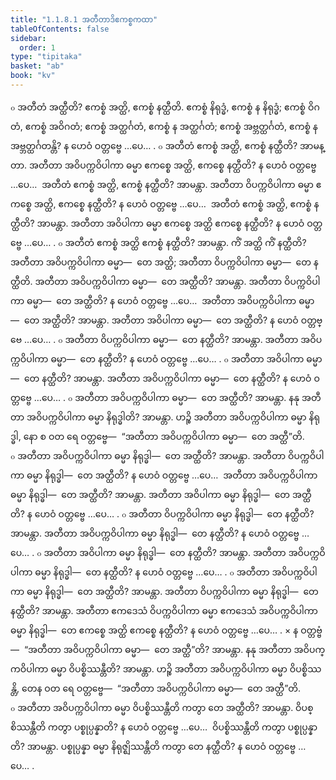 ```yaml
---
title: "1.1.8.1 အတီတာဒိဧကစ္စကထာ"
tableOfContents: false
sidebar:
  order: 1
type: "tipitaka"
basket: "ab"
book: "kv"
---
```



<DynamicBreadcrumb />

<Division number="299" book="kv">

<Paragraph number="745" book="kv">
๐ အတီတံ အတ္ထီတိ? ဧကစ္စံ အတ္ထိ, ဧကစ္စံ နတ္ထီတိ. ဧကစ္စံ နိရုဒ္ဓံ, ဧကစ္စံ န နိရုဒ္ဓံ; ဧကစ္စံ ဝိဂတံ, ဧကစ္စံ အဝိဂတံ; ဧကစ္စံ အတ္ထင်္ဂတံ, ဧကစ္စံ န အတ္ထင်္ဂတံ; ဧကစ္စံ အဗ္ဘတ္ထင်္ဂတံ, ဧကစ္စံ န အဗ္ဘတ္ထင်္ဂတန္တိ? န ဟေဝံ ဝတ္တဗ္ဗေ …ပေ… .
</Paragraph>

<Paragraph number="746" book="kv">
๐ အတီတံ ဧကစ္စံ အတ္ထိ, ဧကစ္စံ နတ္ထီတိ? အာမန္တာ. အတီတာ အဝိပက္ကဝိပါကာ ဓမ္မာ ဧကစ္စေ အတ္ထိ, ဧကစ္စေ နတ္ထီတိ? န ဟေဝံ ဝတ္တဗ္ဗေ …ပေ…  အတီတံ ဧကစ္စံ အတ္ထိ, ဧကစ္စံ နတ္ထီတိ? အာမန္တာ. အတီတာ ဝိပက္ကဝိပါကာ ဓမ္မာ ဧကစ္စေ အတ္ထိ, ဧကစ္စေ နတ္ထီတိ? န ဟေဝံ ဝတ္တဗ္ဗေ …ပေ…  အတီတံ ဧကစ္စံ အတ္ထိ, ဧကစ္စံ နတ္ထီတိ? အာမန္တာ. အတီတာ အဝိပါကာ ဓမ္မာ ဧကစ္စေ အတ္ထိ ဧကစ္စေ နတ္ထီတိ? န ဟေဝံ ဝတ္တဗ္ဗေ …ပေ… .
</Paragraph>

<Paragraph number="747" book="kv">
๐ အတီတံ ဧကစ္စံ အတ္ထိ ဧကစ္စံ နတ္ထီတိ? အာမန္တာ. ကိံ အတ္ထိ ကိံ နတ္ထီတိ? အတီတာ အဝိပက္ကဝိပါကာ ဓမ္မာ—  တေ အတ္ထိ; အတီတာ ဝိပက္ကဝိပါကာ ဓမ္မာ—  တေ နတ္ထီတိ. အတီတာ အဝိပက္ကဝိပါကာ ဓမ္မာ—  တေ အတ္ထီတိ? အာမန္တာ. အတီတာ ဝိပက္ကဝိပါကာ ဓမ္မာ—  တေ အတ္ထီတိ? န ဟေဝံ ဝတ္တဗ္ဗေ …ပေ…  အတီတာ အဝိပက္ကဝိပါကာ ဓမ္မာ—  တေ အတ္ထီတိ? အာမန္တာ. အတီတာ အဝိပါကာ ဓမ္မာ—  တေ အတ္ထီတိ? န ဟေဝံ ဝတ္တဗ္ဗေ …ပေ… .
</Paragraph>

<Paragraph number="748" book="kv">
๐ အတီတာ ဝိပက္ကဝိပါကာ ဓမ္မာ—  တေ နတ္ထီတိ? အာမန္တာ. အတီတာ အဝိပက္ကဝိပါကာ ဓမ္မာ—  တေ နတ္ထီတိ? န ဟေဝံ ဝတ္တဗ္ဗေ …ပေ… .
</Paragraph>

<Paragraph number="749" book="kv">
๐ အတီတာ အဝိပါကာ ဓမ္မာ—  တေ နတ္ထီတိ? အာမန္တာ. အတီတာ အဝိပက္ကဝိပါကာ ဓမ္မာ—  တေ နတ္ထီတိ? န ဟေဝံ ဝတ္တဗ္ဗေ …ပေ… .
</Paragraph>

<Paragraph number="750" book="kv">
๐ အတီတာ အဝိပက္ကဝိပါကာ ဓမ္မာ—  တေ အတ္ထီတိ? အာမန္တာ. နနု အတီတာ အဝိပက္ကဝိပါကာ ဓမ္မာ နိရုဒ္ဓါတိ? အာမန္တာ. ဟဉ္စိ အတီတာ အဝိပက္ကဝိပါကာ ဓမ္မာ နိရုဒ္ဓါ, နော စ ဝတ ရေ ဝတ္တဗ္ဗေ—  “အတီတာ အဝိပက္ကဝိပါကာ ဓမ္မာ—  တေ အတ္ထီ”တိ.
</Paragraph>

<Paragraph number="751" book="kv">
๐ အတီတာ အဝိပက္ကဝိပါကာ ဓမ္မာ နိရုဒ္ဓါ—  တေ အတ္ထီတိ? အာမန္တာ. အတီတာ ဝိပက္ကဝိပါကာ ဓမ္မာ နိရုဒ္ဓါ—  တေ အတ္ထီတိ? န ဟေဝံ ဝတ္တဗ္ဗေ …ပေ…  အတီတာ အဝိပက္ကဝိပါကာ ဓမ္မာ နိရုဒ္ဓါ—  တေ အတ္ထီတိ? အာမန္တာ. အတီတာ အဝိပါကာ ဓမ္မာ နိရုဒ္ဓါ—  တေ အတ္ထီတိ? န ဟေဝံ ဝတ္တဗ္ဗေ …ပေ… .
</Paragraph>

<Paragraph number="752" book="kv">
๐ အတီတာ ဝိပက္ကဝိပါကာ ဓမ္မာ နိရုဒ္ဓါ—  တေ နတ္ထီတိ? အာမန္တာ. အတီတာ အဝိပက္ကဝိပါကာ ဓမ္မာ နိရုဒ္ဓါ—  တေ နတ္ထီတိ? န ဟေဝံ ဝတ္တဗ္ဗေ …ပေ… .
</Paragraph>

<Paragraph number="753" book="kv">
๐ အတီတာ အဝိပါကာ ဓမ္မာ နိရုဒ္ဓါ—  တေ နတ္ထီတိ? အာမန္တာ. အတီတာ အဝိပက္ကဝိပါကာ ဓမ္မာ နိရုဒ္ဓါ—  တေ နတ္ထီတိ? န ဟေဝံ ဝတ္တဗ္ဗေ …ပေ… .
</Paragraph>

<Paragraph number="754" book="kv">
๐ အတီတာ အဝိပက္ကဝိပါကာ ဓမ္မာ နိရုဒ္ဓါ—  တေ အတ္ထီတိ? အာမန္တာ. အတီတာ ဝိပက္ကဝိပါကာ ဓမ္မာ နိရုဒ္ဓါ—  တေ နတ္ထီတိ? အာမန္တာ. အတီတာ ဧကဒေသံ ဝိပက္ကဝိပါကာ ဓမ္မာ ဧကဒေသံ အဝိပက္ကဝိပါကာ ဓမ္မာ နိရုဒ္ဓါ—  တေ ဧကစ္စေ အတ္ထိ ဧကစ္စေ နတ္ထီတိ? န ဟေဝံ ဝတ္တဗ္ဗေ …ပေ… .
</Paragraph>

<Paragraph number="755" book="kv">
× န ဝတ္တဗ္ဗံ—  “အတီတာ အဝိပက္ကဝိပါကာ ဓမ္မာ—  တေ အတ္ထီ”တိ? အာမန္တာ. နနု အတီတာ အဝိပက္ကဝိပါကာ ဓမ္မာ ဝိပစ္စိဿန္တီတိ? အာမန္တာ. ဟဉ္စိ အတီတာ အဝိပက္ကဝိပါကာ ဓမ္မာ ဝိပစ္စိဿန္တိ, တေန ဝတ ရေ ဝတ္တဗ္ဗေ—  “အတီတာ အဝိပက္ကဝိပါကာ ဓမ္မာ—  တေ အတ္ထီ”တိ.
</Paragraph>

<Paragraph number="756" book="kv">
๐ အတီတာ အဝိပက္ကဝိပါကာ ဓမ္မာ ဝိပစ္စိဿန္တီတိ ကတွာ တေ အတ္ထီတိ? အာမန္တာ. ဝိပစ္စိဿန္တီတိ ကတွာ ပစ္စုပ္ပန္နာတိ? န ဟေဝံ ဝတ္တဗ္ဗေ …ပေ…  ဝိပစ္စိဿန္တီတိ ကတွာ ပစ္စုပ္ပန္နာတိ? အာမန္တာ. ပစ္စုပ္ပန္နာ ဓမ္မာ နိရုဇ္ဈိဿန္တီတိ ကတွာ တေ နတ္ထီတိ? န ဟေဝံ ဝတ္တဗ္ဗေ …ပေ… .
</Paragraph>
</Division>